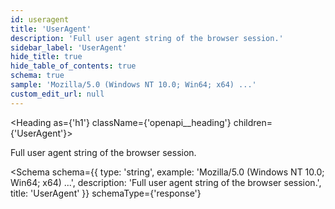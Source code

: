 ```yaml
---
id: useragent
title: 'UserAgent'
description: 'Full user agent string of the browser session.'
sidebar_label: 'UserAgent'
hide_title: true
hide_table_of_contents: true
schema: true
sample: 'Mozilla/5.0 (Windows NT 10.0; Win64; x64) ...'
custom_edit_url: null
---
```



<Heading as={'h1'} className={'openapi__heading'} children={'UserAgent'}></Heading>

Full user agent string of the browser session.

<Schema
  schema={{
    type: 'string',
    example: 'Mozilla/5.0 (Windows NT 10.0; Win64; x64) ...',
    description: 'Full user agent string of the browser session.',
    title: 'UserAgent'
  }}
  schemaType={'response'}
></Schema>
